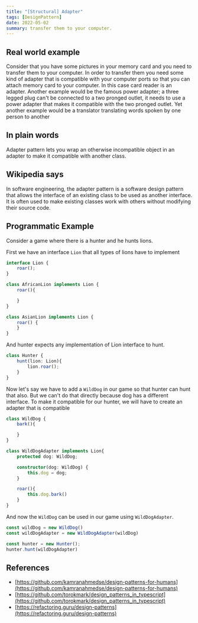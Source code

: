 ```yaml
---
title: "[Structural] Adapter"
tags: [DesignPattern]
date: 2022-05-02
summary: transfer them to your computer.
---
```


## Real world example

Consider that you have some pictures in your memory card and you need to
transfer them to your computer. In order to transfer them you need some kind
of adapter that is compatible with your computer ports so that you can attach
memory card to your computer. In this case card reader is an adapter. Another
example would be the famous power adapter; a three legged plug can't be
connected to a two pronged outlet, it needs to use a power adapter that makes
it compatible with the two pronged outlet. Yet another example would be a
translator translating words spoken by one person to another

## In plain words

Adapter pattern lets you wrap an otherwise incompatible object in an adapter
to make it compatible with another class.

## Wikipedia says

In software engineering, the adapter pattern is a software design pattern that
allows the interface of an existing class to be used as another interface. It
is often used to make existing classes work with others without modifying
their source code.

## Programmatic Example

Consider a game where there is a hunter and he hunts lions.

First we have an interface `Lion` that all types of lions have to implement

```typescript
interface Lion {
    roar();
}

class AfricanLion implements Lion {
    roar(){

    }
}

class AsianLion implements Lion {
    roar() {
    }
}
```

And hunter expects any implementation of Lion interface to hunt.

```typescript
class Hunter {
    hunt(lion: Lion){
        lion.roar();
    }
}
```

Now let's say we have to add a `WildDog` in our game so that hunter can hunt
that also. But we can't do that directly because dog has a different
interface. To make it compatible for our hunter, we will have to create an
adapter that is compatible

```typescript
class WildDog {
    bark(){

    }
}

class WildDogAdapter implements Lion{
    protected dog: WildDog;

    constructor(dog: WildDog) {
        this.dog = dog;
    }

    roar(){
        this.dog.bark()
    }
}
```

And now the `WildDog` can be used in our game using `WildDogAdapter`.

```typescript
const wildDog = new WildDog()
const wildDogAdapter = new WildDogAdapter(wildDog)

const hunter = new Hunter();
hunter.hunt(wildDogAdapter)
```


## References

- [https://github.com/kamranahmedse/design-patterns-for-humans](https://github.com/kamranahmedse/design-patterns-for-humans)
- [https://github.com/torokmark/design_patterns_in_typescript](https://github.com/torokmark/design_patterns_in_typescript)
- [https://refactoring.guru/design-patterns](https://refactoring.guru/design-patterns)